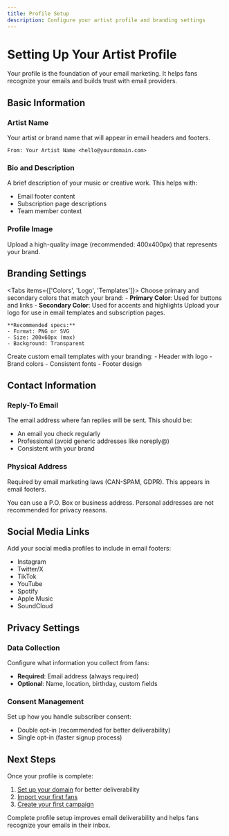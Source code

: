 ```yaml
---
title: Profile Setup
description: Configure your artist profile and branding settings
---
```



# Setting Up Your Artist Profile

Your profile is the foundation of your email marketing. It helps fans recognize your emails and builds trust with email providers.

## Basic Information

### Artist Name
Your artist or brand name that will appear in email headers and footers.

```
From: Your Artist Name <hello@yourdomain.com>
```

### Bio and Description
A brief description of your music or creative work. This helps with:
- Email footer content
- Subscription page descriptions
- Team member context

### Profile Image
Upload a high-quality image (recommended: 400x400px) that represents your brand.

## Branding Settings

<Tabs items={['Colors', 'Logo', 'Templates']}>
  <Tab value="Colors">
    Choose primary and secondary colors that match your brand:
    - **Primary Color**: Used for buttons and links
    - **Secondary Color**: Used for accents and highlights
  </Tab>
  <Tab value="Logo">
    Upload your logo for use in email templates and subscription pages.
    
    **Recommended specs:**
    - Format: PNG or SVG
    - Size: 200x60px (max)
    - Background: Transparent
  </Tab>
  <Tab value="Templates">
    Create custom email templates with your branding:
    - Header with logo
    - Brand colors
    - Consistent fonts
    - Footer design
  </Tab>
</Tabs>

## Contact Information

### Reply-To Email
The email address where fan replies will be sent. This should be:
- An email you check regularly
- Professional (avoid generic addresses like noreply@)
- Consistent with your brand

### Physical Address
Required by email marketing laws (CAN-SPAM, GDPR). This appears in email footers.

<Callout type="info">
You can use a P.O. Box or business address. Personal addresses are not recommended for privacy reasons.
</Callout>

## Social Media Links

Add your social media profiles to include in email footers:
- Instagram
- Twitter/X
- TikTok
- YouTube
- Spotify
- Apple Music
- SoundCloud

## Privacy Settings

### Data Collection
Configure what information you collect from fans:
- **Required**: Email address (always required)
- **Optional**: Name, location, birthday, custom fields

### Consent Management
Set up how you handle subscriber consent:
- Double opt-in (recommended for better deliverability)
- Single opt-in (faster signup process)

## Next Steps

Once your profile is complete:
1. [Set up your domain](/docs/domain-setup) for better deliverability
2. [Import your first fans](/docs/audience/importing-fans)
3. [Create your first campaign](/docs/campaigns/creating-campaigns)

<Callout type="tip">
Complete profile setup improves email deliverability and helps fans recognize your emails in their inbox.
</Callout>